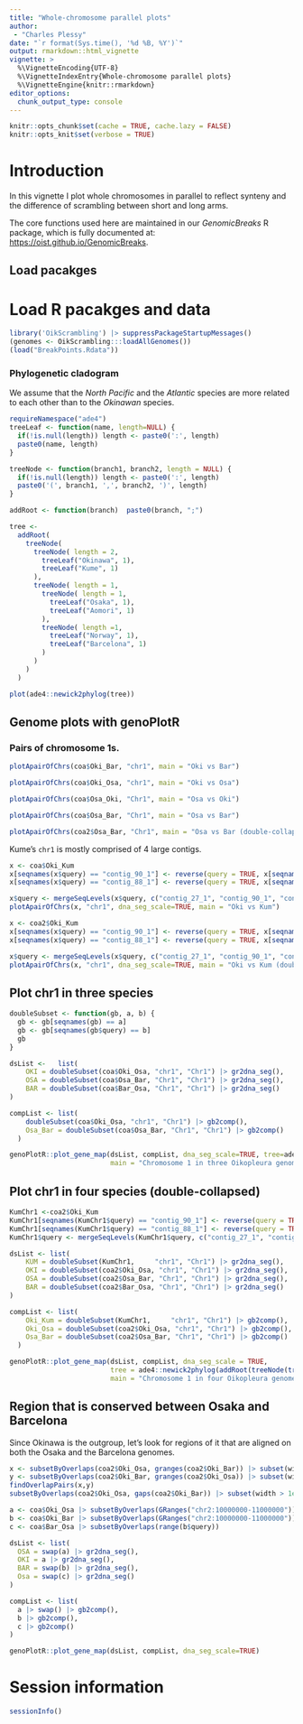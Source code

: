```yaml
---
title: "Whole-chromosome parallel plots"
author: 
 - "Charles Plessy"
date: "`r format(Sys.time(), '%d %B, %Y')`"
output: rmarkdown::html_vignette
vignette: >
  %\VignetteEncoding{UTF-8}
  %\VignetteIndexEntry{Whole-chromosome parallel plots}
  %\VignetteEngine{knitr::rmarkdown}
editor_options: 
  chunk_output_type: console
---
```


```r
knitr::opts_chunk$set(cache = TRUE, cache.lazy = FALSE)
knitr::opts_knit$set(verbose = TRUE)
```

# Introduction

In this vignette I plot whole chromosomes in parallel to reflect synteny and
the difference of scrambling between short and long arms.

The core functions used here are maintained in our _GenomicBreaks_ R package,
which is fully documented at: <https://oist.github.io/GenomicBreaks>.

## Load pacakges

# Load R pacakges and data

```r
library('OikScrambling') |> suppressPackageStartupMessages()
(genomes <- OikScrambling:::loadAllGenomes())
(load("BreakPoints.Rdata"))
```

### Phylogenetic cladogram

We assume that the _North Pacific_ and the _Atlantic_ species are more related
to each other than to the _Okinawan_ species.

```r
requireNamespace("ade4")
treeLeaf <- function(name, length=NULL) {
  if(!is.null(length)) length <- paste0(':', length)
  paste0(name, length)
}

treeNode <- function(branch1, branch2, length = NULL) {
  if(!is.null(length)) length <- paste0(':', length)
  paste0('(', branch1, ',', branch2, ')', length)
}

addRoot <- function(branch)  paste0(branch, ";")

tree <-
  addRoot(
    treeNode(
      treeNode( length = 2,
        treeLeaf("Okinawa", 1),
        treeLeaf("Kume", 1)
      ),
      treeNode( length = 1,
        treeNode( length = 1,
          treeLeaf("Osaka", 1),
          treeLeaf("Aomori", 1)
        ),
        treeNode( length =1,
          treeLeaf("Norway", 1),
          treeLeaf("Barcelona", 1)
        )
      )
    )
  )

plot(ade4::newick2phylog(tree))
```

## Genome plots with genoPlotR

### Pairs of chromosome 1s.

```r
plotApairOfChrs(coa$Oki_Bar, "chr1", main = "Oki vs Bar")
```
```r
plotApairOfChrs(coa$Oki_Osa, "chr1", main = "Oki vs Osa")
```
```r
plotApairOfChrs(coa$Osa_Oki, "Chr1", main = "Osa vs Oki")
```
```r
plotApairOfChrs(coa$Osa_Bar, "Chr1", main = "Osa vs Bar")
```
```r
plotApairOfChrs(coa2$Osa_Bar, "Chr1", main = "Osa vs Bar (double-collapsed")
```

Kume's `chr1` is mostly comprised of 4 large contigs.

```r
x <- coa$Oki_Kum
x[seqnames(x$query) == "contig_90_1"] <- reverse(query = TRUE, x[seqnames(x$query) == "contig_90_1"])
x[seqnames(x$query) == "contig_88_1"] <- reverse(query = TRUE, x[seqnames(x$query) == "contig_88_1"])

x$query <- mergeSeqLevels(x$query, c("contig_27_1", "contig_90_1", "contig_3_1", "contig_88_1"), "new_scaffold")
plotApairOfChrs(x, "chr1", dna_seg_scale=TRUE, main = "Oki vs Kum")
```

```r
x <- coa2$Oki_Kum
x[seqnames(x$query) == "contig_90_1"] <- reverse(query = TRUE, x[seqnames(x$query) == "contig_90_1"])
x[seqnames(x$query) == "contig_88_1"] <- reverse(query = TRUE, x[seqnames(x$query) == "contig_88_1"])

x$query <- mergeSeqLevels(x$query, c("contig_27_1", "contig_90_1", "contig_3_1", "contig_88_1"), "new_scaffold")
plotApairOfChrs(x, "chr1", dna_seg_scale=TRUE, main = "Oki vs Kum (double-collapsed")
```

## Plot chr1 in three species

```r
doubleSubset <- function(gb, a, b) {
  gb <- gb[seqnames(gb) == a]
  gb <- gb[seqnames(gb$query) == b]
  gb
}

dsList <-   list(
    OKI = doubleSubset(coa$Oki_Osa, "chr1", "Chr1") |> gr2dna_seg(),
    OSA = doubleSubset(coa$Osa_Bar, "Chr1", "Chr1") |> gr2dna_seg(),
    BAR = doubleSubset(coa$Bar_Osa, "Chr1", "Chr1") |> gr2dna_seg()
)

compList <- list(
    doubleSubset(coa$Oki_Osa, "chr1", "Chr1") |> gb2comp(),
    Osa_Bar = doubleSubset(coa$Osa_Bar, "Chr1", "Chr1") |> gb2comp()
  )

genoPlotR::plot_gene_map(dsList, compList, dna_seg_scale=TRUE, tree=ade4::newick2phylog(addRoot(treeNode("OKI", treeNode("OSA", "BAR")))),
                         main = "Chromosome 1 in three Oikopleura genome assemblies")
```

## Plot chr1 in four species (double-collapsed)

```r
KumChr1 <-coa2$Oki_Kum
KumChr1[seqnames(KumChr1$query) == "contig_90_1"] <- reverse(query = TRUE, KumChr1[seqnames(KumChr1$query) == "contig_90_1"])
KumChr1[seqnames(KumChr1$query) == "contig_88_1"] <- reverse(query = TRUE, KumChr1[seqnames(KumChr1$query) == "contig_88_1"])
KumChr1$query <- mergeSeqLevels(KumChr1$query, c("contig_27_1", "contig_90_1", "contig_3_1", "contig_88_1"), "Chr1")

dsList <- list(
    KUM = doubleSubset(KumChr1,     "chr1", "Chr1") |> gr2dna_seg(),
    OKI = doubleSubset(coa2$Oki_Osa, "chr1", "Chr1") |> gr2dna_seg(),
    OSA = doubleSubset(coa2$Osa_Bar, "Chr1", "Chr1") |> gr2dna_seg(),
    BAR = doubleSubset(coa2$Bar_Osa, "Chr1", "Chr1") |> gr2dna_seg()
)

compList <- list(
    Oki_Kum = doubleSubset(KumChr1,     "chr1", "Chr1") |> gb2comp(),
    Oki_Osa = doubleSubset(coa2$Oki_Osa, "chr1", "Chr1") |> gb2comp(),
    Osa_Bar = doubleSubset(coa2$Osa_Bar, "Chr1", "Chr1") |> gb2comp()
  )

genoPlotR::plot_gene_map(dsList, compList, dna_seg_scale = TRUE,
                         tree = ade4::newick2phylog(addRoot(treeNode(treeNode("OKI", "KUM"), treeNode("OSA", "BAR")))),
                         main = "Chromosome 1 in four Oikopleura genome assemblies")
```

## Region that is conserved between Osaka and Barcelona

Since Okinawa is the outgroup, let's look for regions of it that are aligned
on both the Osaka and the Barcelona genomes.

```r
x <- subsetByOverlaps(coa2$Oki_Osa, granges(coa2$Oki_Bar)) |> subset(width > 1e5)
y <- subsetByOverlaps(coa2$Oki_Bar, granges(coa2$Oki_Osa)) |> subset(width > 1e5)
findOverlapPairs(x,y)
subsetByOverlaps(coa2$Oki_Osa, gaps(coa2$Oki_Bar)) |> subset(width > 1e5)

a <- coa$Oki_Osa |> subsetByOverlaps(GRanges("chr2:10000000-11000000")) |> doubleSubset("chr2", "Chr2")
b <- coa$Oki_Bar |> subsetByOverlaps(GRanges("chr2:10000000-11000000")) |> doubleSubset("chr2", "Chr2")
c <- coa$Bar_Osa |> subsetByOverlaps(range(b$query))                    |> doubleSubset("Chr2", "Chr2")

dsList <- list(
  OSA = swap(a) |> gr2dna_seg(),
  OKI = a |> gr2dna_seg(),
  BAR = swap(b) |> gr2dna_seg(),
  Osa = swap(c) |> gr2dna_seg()
)

compList <- list(
  a |> swap() |> gb2comp(),
  b |> gb2comp(),
  c |> gb2comp()
)

genoPlotR::plot_gene_map(dsList, compList, dna_seg_scale=TRUE)

```


# Session information

```r
sessionInfo()
```

